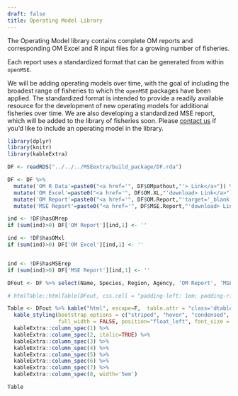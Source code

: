 ```yaml
---
draft: false
title: Operating Model Library
---
```


<link rel="stylesheet" type="text/css" href="http://cdn.datatables.net/1.10.5/css/jquery.dataTables.min.css">
<script src="http://code.jquery.com/jquery-2.1.2.min.js"></script>
<script src="http://cdn.datatables.net/1.10.5/js/jquery.dataTables.min.js"></script>

<script type="text/javascript">
         $(document).ready(function() {
             $("table").DataTable({
               "aLengthMenu": [[50, 75, 100, -1], [50, 75, 100, "All"]],
               "iDisplayLength": 75
             });
         } );
         
</script>

The Operating Model library contains complete OM reports and corresponding OM Excel and R input files for a growing number of fisheries.

Each report uses a standardized format that can be generated from within `openMSE`.  

We will be adding operating models over time, with the goal of including the broadest range of fisheries to which the `openMSE` packages have been applied.  The standardized format is intended to provide a readily available resource for the development of new operating models for additional fisheries over time.  We are also developing a standardized MSE report, which will be added to the library of fisheries soon.  Please [contact us](/contact) if you’d like to include an operating model in the library.


```r
library(dplyr)
library(knitr)
library(kableExtra)

DF <- readRDS("../../../MSEextra/build_package/DF.rda")

DF <- DF %>% 
  mutate('OM R Data'=paste0("<a href='", DF$OMpathout,"'> Link</a>")) %>% 
  mutate('OM Excel'=paste0("<a href='", DF$OM.XL,"'download> Link</a>")) %>% 
  mutate('OM Report'=paste0("<a href='", DF$OM.Report,"'target='_blank' download> Link</a>")) %>%
  mutate('MSE Report'=paste0("<a href='", DF$MSE.Report,"'download> Link</a>")) 

ind <- !DF$hasOMrep
if (sum(ind)>0) DF['OM Report'][ind,1] <- ''

ind <- !DF$hasOMxl
if (sum(ind)>0) DF['OM Excel'][ind,1] <- ''


ind <- !DF$hasMSErep
if (sum(ind)>0) DF['MSE Report'][ind,1] <- ''

DFout <- DF %>% select(Name, Species, Region, Agency, 'OM Report', 'MSE Report', 'OM Excel', 'OM R Data', Class, Family) 

# htmlTable::htmlTable(DFout, css.cell = "padding-left: 1em; padding-right: 1em;", align = "rrrr")

Table <- DFout %>% kable("html", escape=F,  table.attr = "class='dtable'", align="llllcccclll") %>%
  kable_styling(bootstrap_options = c("striped", "hover", "condensed", "responsive"), 
                full_width = FALSE, position="float_left", font_size = 14) %>%
  kableExtra::column_spec(1) %>%
  kableExtra::column_spec(2, italic=TRUE) %>%
  kableExtra::column_spec(3) %>%
  kableExtra::column_spec(4) %>%
  kableExtra::column_spec(5) %>%
  kableExtra::column_spec(6) %>%
  kableExtra::column_spec(7) %>%
  kableExtra::column_spec(8, width='5em')

```


```r
Table
```


<!-- <p><embed src="https://www.datalimitedtoolkit.org/Case_Studies_Table/CaseStudies.html" width="1200" height="3000"></embed></p> -->

